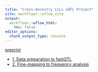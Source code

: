 ```yaml
---
title: "Cross-Ancestry LCLs eQTL Project"
site: workflowr::wflow_site
output:
  workflowr::wflow_html:
    toc: false
editor_options:
  chunk_output_type: console
---
```


[preprint](https://www.medrxiv.org/content/10.1101/2022.10.21.22281371v1)


*  [1. Data preparation to fastQTL](manuscript1.html)
*  [2. Fine-mapping to frequency analysis](manuscript2.html)


